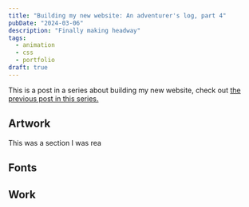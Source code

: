 ```yaml
---
title: "Building my new website: An adventurer's log, part 4"
pubDate: "2024-03-06"
description: "Finally making headway"
tags:
  - animation
  - css
  - portfolio
draft: true
---
```



This is a post in a series about building my new website, check out [the previous post in this series.](/blog/building-my-new-website-part-4/)

## Artwork

This was a section I was rea

## Fonts

## Work

